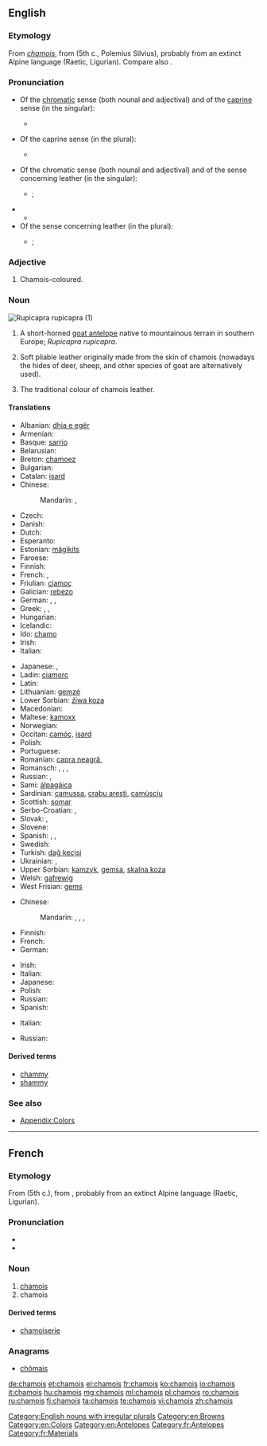 ==English==
{{wikipedia}}

===Etymology===
From {{etyl|fr}} ''[[#French|chamois]]'', from {{etyl|cel-gau}} {{term|camox|lang=cel-gau}} (5th c., Polemius Silvius), probably from an extinct Alpine language (Raetic, Ligurian). Compare also {{etyl|goh|-}} {{term|gamiza|lang=goh}} {{gloss|"chamois"; > Modern German {{term|Gämse|lang=de}}}}.

===Pronunciation===
* Of the [[chromatic]] sense (both nounal and adjectival) and of the [[caprine]] sense (in the singular):
** {{a|RP}} {{IPA|/ˈʃæmwɑː/}}
* Of the caprine sense (in the plural):
** {{a|RP}} {{IPA|/ˈʃæmwɑːz/}}
* Of the chromatic sense (both nounal and adjectival) and of the sense concerning leather (in the singular):
** {{a|RP}} {{IPA|/ˈʃæmi/}}; {{X-SAMPA|/'S{mi/}}
* {{audio|En-us-chamois.ogg|Audio (US)}}
** {{rhymes|æmi}}
* Of the sense concerning leather (in the plural):
** {{a|RP}} {{IPA|/ˈʃæmiz/}}; {{X-SAMPA|/'S{miz/}}

===Adjective===
{{en-adj|-}}

# Chamois-coloured.

===Noun===
[[Image:Rupicapra rupicapra 0.jpg|thumb|''Rupicapra rupicapra'' (1)]]
{{en-noun|chamois}}

# A short-horned [[goat antelope]] native to mountainous terrain in southern Europe; ''Rupicapra rupicapra''.
# {{qualifier|Usually as “chamois leather”}} Soft pliable leather originally made from the skin of chamois (nowadays the hides of deer, sheep, and other species of goat are alternatively used).
# The traditional colour of chamois leather.
#: {{color panel|FBE4C7}}

====Translations====
{{trans-top|goat}}
* Albanian: [[dhia e egër]]
* Armenian: {{t-|hy|այծյամ|tr=ayçyam}}
* Basque: [[sarrio]]
* Belarusian: {{t-|be|сарна|f|tr=sárna|sc=Cyrl}}
* Breton: [[chamoez]]
* Bulgarian: {{t-|bg|дива коза|f|tr=diva koza|sc=Cyrl}}
* Catalan: [[isard]]
* Chinese:
*: Mandarin: {{t|cmn|臆羚|tr=yìlíng|sc=Hani}}, {{t|cmn|岩羚羊|tr=yánlíngyáng|sc=Hani}}
* Czech: {{t+|cs|kamzík|m}}
* Danish: {{t-|da|gemse}}
* Dutch: {{t+|nl|gems|f}}
* Esperanto: {{t-|eo|ĉamo}}
* Estonian: [[mägikits]]
* Faroese: {{t-|fo|gemsa}}
* Finnish: {{t+|fi|gemssi}}
* French: {{t+|fr|chamois|m}}, {{t+|fr|isard|m}}
* Friulian: [[cjamoç]]
* Galician: [[rebezo]]
* German: {{t-|de|Gams|f}}, {{t+|de|Gemse|f}}, {{t+|de|Gämse|f}}
* Greek: {{t+|el|αγριόγιδο|n|tr=agriógido|sc=Grek}}, {{t+|el|αγριοκάτσικο|n|tr=agriokátsiko|sc=Grek}}, {{t+|el|αίγαγρος|m|tr=aígagros|sc=Grek}}
* Hungarian: {{t+|hu|zerge}}
* Icelandic: {{t-|is|gemsa}}
* Ido: [[chamo]]
* Irish: {{t-|ga|seamaí|m}}
* Italian: {{t+|it|camoscio|m}}
{{trans-mid}}
* Japanese: {{t-|ja|シャモア|tr=shamoa|sc=Jpan}}, {{t-|ja|カモシカ|tr=kamojika|sc=Jpan}}
* Ladin: [[ciamorc]]
* Latin: {{t-|la|Rupicapra rupicapra}}
* Lithuanian: [[gemzė]]
* Lower Sorbian: [[źiwa koza]]
* Macedonian: {{t-|mk|дивокоза|f|tr=divokoza|sc=Cyrl}}
* Maltese: [[kamoxx]]
* Norwegian: {{t-|no|gemse}}
* Occitan: [[camóç]], [[isard]]
* Polish: {{t+|pl|kozica|f}}
* Portuguese: {{t+|pt|camurça}}
* Romanian: [[capra neagră]], {{t+|ro|șamoa|m}}
* Romansch: {{t-|rm|chamutsch|m}} {{qualifier|Rumantsch Grischun}}, {{t|rm|camutsch|m}} {{qualifier|Sursilvan}}, {{t|rm|tgamutsch|m}} {{qualifier|Sutsilvan, Surmiran}}, {{t|rm|chamuotsch|m}} {{qualifier|Puter, Vallader}}
* Russian: {{t+|ru|серна|f|tr=sérna}}, {{t-|ru|чёрный козёл|m|tr=čórnyj kozjól|sc=Cyrl}}
* Sami: [[álpagáica]]
* Sardinian: [[camussa]], [[crabu aresti]], [[camùsciu]]
* Scottish: [[somar]]
* Serbo-Croatian: {{t-|sh|дивокоза|f}}, {{t-|sh|divokoza|f}}
* Slovak: {{t-|sk|kamzík horský|m}}, {{t-|sk|kamzík|m}}
* Slovene: {{t+|sl|gams|m}}
* Spanish: {{t+|es|gamuza|f}}, {{t+|es|rebeco|m}}, {{t+|es|sarrio|m}}
* Swedish: {{t+|sv|gems}}
* Turkish: [[dağ keçisi]]
* Ukrainian: {{t-|uk|серна|f|tr=sérna|sc=Cyrl}}, {{t-|uk|сарна|f|tr=sárna|sc=Cyrl}}
* Upper Sorbian: [[kamzyk]], [[gemsa]], [[skalna koza]]
* Welsh: [[gafrewig]]
* West Frisian: [[gems]]
{{trans-bottom}}

{{trans-top|cloth}}
* Chinese:
*: Mandarin: {{t|cmn|沙穆瓦|tr=shāmùwǎ|sc=Hani}}, {{t|cmn|麂皮|tr=jǐpí|sc=Hani}}, {{t|cmn|麂皮革|tr=jǐpígé|sc=Hani}}, {{t|cmn|油鞣革|tr=yóuróugé|sc=Hani}}
* Finnish: {{t+|fi|säämiskä}}
* French: {{t+|fr|chamois|m}}
* German: {{t-|de|Sämischleder|n}}
{{trans-mid}}
* Irish: {{t-|ga|seamaí|m}}
* Italian: {{t+|it|camoscio}}
* Japanese: {{t-|ja|シャモア|tr=shamoa|sc=Jpan}}
* Polish: {{t-|pl|giemza|f}}
* Russian: {{t+|ru|замша|f|tr=zámša}}
* Spanish: {{t+|es|gamuza|f}}
{{trans-bottom}}

{{trans-top|colour}}
* Italian: {{t+|it|camoscio}}
{{trans-mid}}
* Russian: {{t-|ru|коричнево-желтый|m|tr=koríčnevo-žóltyj|sc=Cyrl}} {{qualifier|цвет}}
{{trans-bottom}}

====Derived terms====
* [[chammy]]
* [[shammy]]

===See also===
* [[Appendix:Colors]]

[[Category:English nouns with irregular plurals]]
[[Category:en:Browns]]
[[Category:en:Colors]]
[[Category:en:Antelopes]]

----

==French==

===Etymology===
From {{etyl|LL.|rm}} {{term|camox|camōx, camōcis|lang=la}} (5th c.), from {{etyl|cel-gau|rm}}, probably from an extinct Alpine language (Raetic, Ligurian).

===Pronunciation===
* {{IPA|/ʃa.mwa/|lang=fr}}
* {{audio|Fr-chamois.ogg|Audio (France)}}

===Noun===
{{fr-noun|m|plural=chamois}}

# [[#English|chamois]] {{qualifier|animal}}
# chamois {{qualifier|leather}}

====Derived terms====
* [[chamoiserie]]

===Anagrams===
* [[chômais#French|chômais]]

[[Category:fr:Antelopes]]
[[Category:fr:Materials]]

[[de:chamois]]
[[et:chamois]]
[[el:chamois]]
[[fr:chamois]]
[[ko:chamois]]
[[io:chamois]]
[[it:chamois]]
[[hu:chamois]]
[[mg:chamois]]
[[ml:chamois]]
[[pl:chamois]]
[[ro:chamois]]
[[ru:chamois]]
[[fi:chamois]]
[[ta:chamois]]
[[te:chamois]]
[[vi:chamois]]
[[zh:chamois]]